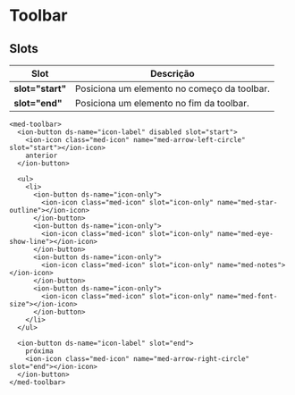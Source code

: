 
<Meta title="Components/Core/Toolbar/Usage" />

# Toolbar

## Slots

| Slot                | Descrição                                   |
| ------------------- | ------------------------------------------- |
| **slot="start"**    | Posiciona um elemento no começo da toolbar. |
| **slot="end"**      | Posiciona um elemento no fim da toolbar.    |

```
<med-toolbar>
  <ion-button ds-name="icon-label" disabled slot="start">
    <ion-icon class="med-icon" name="med-arrow-left-circle" slot="start"></ion-icon>
    anterior
  </ion-button>

  <ul>
    <li>
      <ion-button ds-name="icon-only">
        <ion-icon class="med-icon" slot="icon-only" name="med-star-outline"></ion-icon>
      </ion-button>
      <ion-button ds-name="icon-only">
        <ion-icon class="med-icon" slot="icon-only" name="med-eye-show-line"></ion-icon>
      </ion-button>
      <ion-button ds-name="icon-only">
        <ion-icon class="med-icon" slot="icon-only" name="med-notes"></ion-icon>
      </ion-button>
      <ion-button ds-name="icon-only">
        <ion-icon class="med-icon" slot="icon-only" name="med-font-size"></ion-icon>
      </ion-button>
    </li>
  </ul>

  <ion-button ds-name="icon-label" slot="end">
    próxima
    <ion-icon class="med-icon" name="med-arrow-right-circle" slot="end"></ion-icon>
  </ion-button>
</med-toolbar>
```
